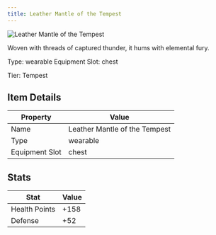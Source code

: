 ```yaml
---
title: Leather Mantle of the Tempest
---
```


<div className="flex items-start gap-6 mb-8">
  <div className="flex-shrink-0">
    <img src="/assets/resources/crafting/light_armour/chest/tempest_chest.png" alt="Leather Mantle of the Tempest" className="w-24 h-24 border rounded-lg" />
  </div>
  <div className="flex-1">
    <div className="space-y-2">
      <p className="text-lg text-muted-foreground">Woven with threads of captured thunder, it hums with elemental fury.</p>
      <div className="flex flex-wrap gap-4 text-sm">
        <span className="px-2 py-1 bg-green-100 dark:bg-green-900 rounded-md">
          Type: wearable
        </span>
        <span className="px-2 py-1 bg-purple-100 dark:bg-purple-900 rounded-md">
          Equipment Slot: chest
        </span>
      </div>
      <p className="text-sm font-medium">Tier: Tempest</p>
    </div>
  </div>
</div>

## Item Details
| Property | Value |
|----------|-------|
| Name | Leather Mantle of the Tempest |
| Type | wearable |
| Equipment Slot | chest |

## Stats
| Stat | Value |
|------|-------|
| Health Points | +158 |
| Defense | +52 |

